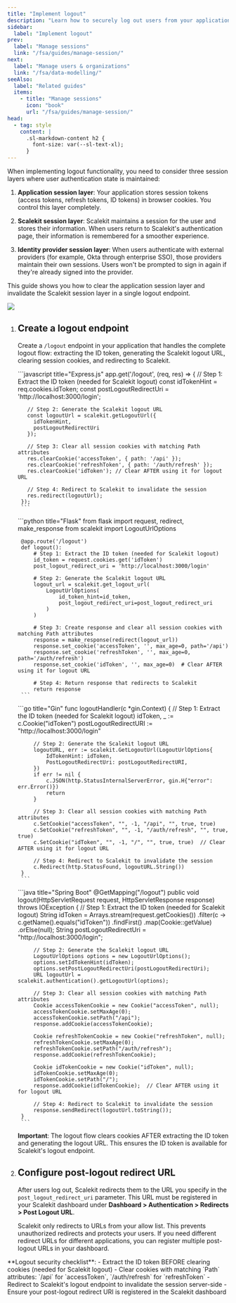 ```yaml
---
title: "Implement logout"
description: "Learn how to securely log out users from your application and Scalekit sessions."
sidebar:
  label: "Implement logout"
prev:
  label: "Manage sessions"
  link: "/fsa/guides/manage-session/"
next:
  label: "Manage users & organizations"
  link: "/fsa/data-modelling/"
seeAlso:
  label: "Related guides"
  items:
    - title: "Manage sessions"
      icon: "book"
      url: "/fsa/guides/manage-session/"
head:
  - tag: style
    content: |
      .sl-markdown-content h2 {
        font-size: var(--sl-text-xl);
      }
---
```



When implementing logout functionality, you need to consider three session layers where user authentication state is maintained:

1. **Application session layer**: Your application stores session tokens (access tokens, refresh tokens, ID tokens) in browser cookies. You control this layer completely.

2. **Scalekit session layer**: Scalekit maintains a session for the user and stores their information. When users return to Scalekit's authentication page, their information is remembered for a smoother experience.

3. **Identity provider session layer**: When users authenticate with external providers (for example, Okta through enterprise SSO), those providers maintain their own sessions. Users won't be prompted to sign in again if they're already signed into the provider.

This guide shows you how to clear the application session layer and invalidate the Scalekit session layer in a single logout endpoint.

![](@/assets/docs/fsa/logout/1.png)

<Steps>

1. ## Create a logout endpoint

   Create a `/logout` endpoint in your application that handles the complete logout flow: extracting the ID token, generating the Scalekit logout URL, clearing session cookies, and redirecting to Scalekit.

    <Tabs syncKey="tech-stack">
      <TabItem label="Node.js">
        ```javascript title="Express.js"
        app.get('/logout', (req, res) => {
          // Step 1: Extract the ID token (needed for Scalekit logout)
          const idTokenHint = req.cookies.idToken;
          const postLogoutRedirectUri = 'http://localhost:3000/login';

          // Step 2: Generate the Scalekit logout URL
          const logoutUrl = scalekit.getLogoutUrl({
            idTokenHint,
            postLogoutRedirectUri
          });

          // Step 3: Clear all session cookies with matching Path attributes
          res.clearCookie('accessToken', { path: '/api' });
          res.clearCookie('refreshToken', { path: '/auth/refresh' });
          res.clearCookie('idToken'); // Clear AFTER using it for logout URL

          // Step 4: Redirect to Scalekit to invalidate the session
          res.redirect(logoutUrl);
        });
        ```
      </TabItem>
      <TabItem label="Python">
        ```python title="Flask"
        from flask import request, redirect, make_response
        from scalekit import LogoutUrlOptions

        @app.route('/logout')
        def logout():
            # Step 1: Extract the ID token (needed for Scalekit logout)
            id_token = request.cookies.get('idToken')
            post_logout_redirect_uri = 'http://localhost:3000/login'

            # Step 2: Generate the Scalekit logout URL
            logout_url = scalekit.get_logout_url(
                LogoutUrlOptions(
                    id_token_hint=id_token,
                    post_logout_redirect_uri=post_logout_redirect_uri
                )
            )

            # Step 3: Create response and clear all session cookies with matching Path attributes
            response = make_response(redirect(logout_url))
            response.set_cookie('accessToken', '', max_age=0, path='/api')
            response.set_cookie('refreshToken', '', max_age=0, path='/auth/refresh')
            response.set_cookie('idToken', '', max_age=0)  # Clear AFTER using it for logout URL

            # Step 4: Return response that redirects to Scalekit
            return response
        ```
      </TabItem>
      <TabItem label="Go">
        ```go title="Gin"
        func logoutHandler(c *gin.Context) {
            // Step 1: Extract the ID token (needed for Scalekit logout)
            idToken, _ := c.Cookie("idToken")
            postLogoutRedirectURI := "http://localhost:3000/login"

            // Step 2: Generate the Scalekit logout URL
            logoutURL, err := scalekit.GetLogoutUrl(LogoutUrlOptions{
                IdTokenHint: idToken,
                PostLogoutRedirectUri: postLogoutRedirectURI,
            })
            if err != nil {
                c.JSON(http.StatusInternalServerError, gin.H{"error": err.Error()})
                return
            }

            // Step 3: Clear all session cookies with matching Path attributes
            c.SetCookie("accessToken", "", -1, "/api", "", true, true)
            c.SetCookie("refreshToken", "", -1, "/auth/refresh", "", true, true)
            c.SetCookie("idToken", "", -1, "/", "", true, true)  // Clear AFTER using it for logout URL

            // Step 4: Redirect to Scalekit to invalidate the session
            c.Redirect(http.StatusFound, logoutURL.String())
        }
        ```
      </TabItem>
      <TabItem label="Java">
        ```java title="Spring Boot"
        @GetMapping("/logout")
        public void logout(HttpServletRequest request, HttpServletResponse response) throws IOException {
            // Step 1: Extract the ID token (needed for Scalekit logout)
            String idToken = Arrays.stream(request.getCookies())
                .filter(c -> c.getName().equals("idToken"))
                .findFirst()
                .map(Cookie::getValue)
                .orElse(null);
            String postLogoutRedirectUri = "http://localhost:3000/login";

            // Step 2: Generate the Scalekit logout URL
            LogoutUrlOptions options = new LogoutUrlOptions();
            options.setIdTokenHint(idToken);
            options.setPostLogoutRedirectUri(postLogoutRedirectUri);
            URL logoutUrl = scalekit.authentication().getLogoutUrl(options);

            // Step 3: Clear all session cookies with matching Path attributes
            Cookie accessTokenCookie = new Cookie("accessToken", null);
            accessTokenCookie.setMaxAge(0);
            accessTokenCookie.setPath("/api");
            response.addCookie(accessTokenCookie);

            Cookie refreshTokenCookie = new Cookie("refreshToken", null);
            refreshTokenCookie.setMaxAge(0);
            refreshTokenCookie.setPath("/auth/refresh");
            response.addCookie(refreshTokenCookie);

            Cookie idTokenCookie = new Cookie("idToken", null);
            idTokenCookie.setMaxAge(0);
            idTokenCookie.setPath("/");
            response.addCookie(idTokenCookie);  // Clear AFTER using it for logout URL

            // Step 4: Redirect to Scalekit to invalidate the session
            response.sendRedirect(logoutUrl.toString());
        }
        ```
      </TabItem>
    </Tabs>

    **Important**: The logout flow clears cookies AFTER extracting the ID token and generating the logout URL. This ensures the ID token is available for Scalekit's logout endpoint.

2.  ## Configure post-logout redirect URL

    After users log out, Scalekit redirects them to the URL you specify in the `post_logout_redirect_uri` parameter. This URL must be registered in your Scalekit dashboard under **Dashboard > Authentication > Redirects > Post Logout URL**.

    Scalekit only redirects to URLs from your allow list. This prevents unauthorized redirects and protects your users. If you need different redirect URLs for different applications, you can register multiple post-logout URLs in your dashboard.

</Steps>

<Aside type="tip">
**Logout security checklist**:
- Extract the ID token BEFORE clearing cookies (needed for Scalekit logout)
- Clear cookies with matching `Path` attributes: `/api` for `accessToken`, `/auth/refresh` for `refreshToken`
- Redirect to Scalekit's logout endpoint to invalidate the session server-side
- Ensure your post-logout redirect URI is registered in the Scalekit dashboard
</Aside>